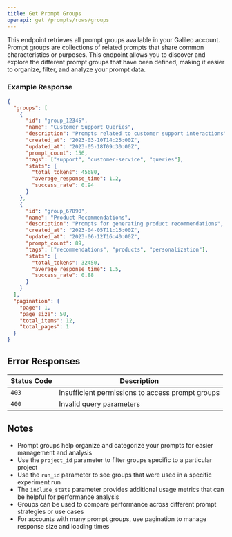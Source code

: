 ```yaml
---
title: Get Prompt Groups
openapi: get /prompts/rows/groups
---
```


This endpoint retrieves all prompt groups available in your Galileo account. Prompt groups are collections of related prompts that share common characteristics or purposes. This endpoint allows you to discover and explore the different prompt groups that have been defined, making it easier to organize, filter, and analyze your prompt data.

### Example Response

```json
{
  "groups": [
    {
      "id": "group_12345",
      "name": "Customer Support Queries",
      "description": "Prompts related to customer support interactions",
      "created_at": "2023-03-10T14:25:00Z",
      "updated_at": "2023-05-18T09:30:00Z",
      "prompt_count": 156,
      "tags": ["support", "customer-service", "queries"],
      "stats": {
        "total_tokens": 45680,
        "average_response_time": 1.2,
        "success_rate": 0.94
      }
    },
    {
      "id": "group_67890",
      "name": "Product Recommendations",
      "description": "Prompts for generating product recommendations",
      "created_at": "2023-04-05T11:15:00Z",
      "updated_at": "2023-06-12T16:40:00Z",
      "prompt_count": 89,
      "tags": ["recommendations", "products", "personalization"],
      "stats": {
        "total_tokens": 32450,
        "average_response_time": 1.5,
        "success_rate": 0.88
      }
    }
  ],
  "pagination": {
    "page": 1,
    "page_size": 50,
    "total_items": 12,
    "total_pages": 1
  }
}
```

## Error Responses

| Status Code | Description                                      |
| ----------- | ------------------------------------------------ |
| `403`       | Insufficient permissions to access prompt groups |
| `400`       | Invalid query parameters                         |

## Notes

- Prompt groups help organize and categorize your prompts for easier management and analysis
- Use the `project_id` parameter to filter groups specific to a particular project
- Use the `run_id` parameter to see groups that were used in a specific experiment run
- The `include_stats` parameter provides additional usage metrics that can be helpful for performance analysis
- Groups can be used to compare performance across different prompt strategies or use cases
- For accounts with many prompt groups, use pagination to manage response size and loading times
